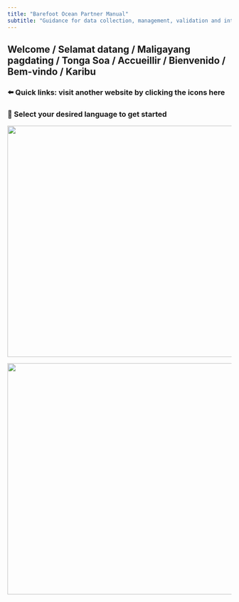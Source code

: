 ```yaml
---
title: "Barefoot Ocean Partner Manual"
subtitle: "Guidance for data collection, management, validation and interpretation"
---
```


## Welcome / Selamat datang / Maligayang pagdating / Tonga Soa / Accueillir / Bienvenido / Bem-vindo / Karibu

### ⬅️ Quick links: visit another website by clicking the icons here

### 🐠 Select your desired language to get started

::: {layout-ncol="2"}
![](images/GWS-09888.jpg){width="520"}

![](images/MOZ_GWS-25.jpg){width="520"}
:::
